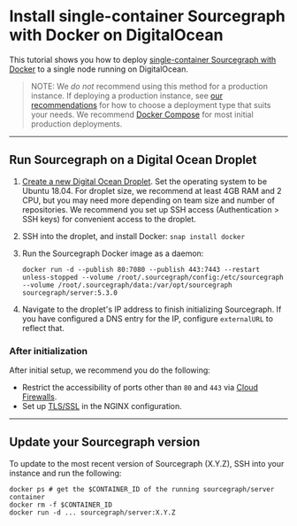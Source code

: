 # Install single-container Sourcegraph with Docker on DigitalOcean

This tutorial shows you how to deploy [single-container Sourcegraph with Docker](/admin/deploy/docker-single-container/) to a single node running on DigitalOcean.

> NOTE: We *do not* recommend using this method for a production instance. If deploying a production instance, see [our recommendations](/admin/deploy/) for how to choose a deployment type that suits your needs. We recommend [Docker Compose](/admin/deploy/docker-compose/digitalocean) for most initial production deployments.


---

## Run Sourcegraph on a Digital Ocean Droplet

1. [Create a new Digital Ocean Droplet](https://cloud.digitalocean.com/droplets/new). Set the
   operating system to be Ubuntu 18.04. For droplet size, we recommend at least 4GB RAM and 2 CPU,
   but you may need more depending on team size and number of repositories. We recommend you set up
   SSH access (Authentication > SSH keys) for convenient access to the droplet.
1. SSH into the droplet, and install Docker: `snap install docker`
1. Run the Sourcegraph Docker image as a daemon:

   ```
   docker run -d --publish 80:7080 --publish 443:7443 --restart unless-stopped --volume /root/.sourcegraph/config:/etc/sourcegraph --volume /root/.sourcegraph/data:/var/opt/sourcegraph sourcegraph/server:5.3.0
   ```
1. Navigate to the droplet's IP address to finish initializing Sourcegraph. If you have configured a
   DNS entry for the IP, configure `externalURL` to reflect that.

### After initialization

After initial setup, we recommend you do the following:

* Restrict the accessibility of ports other than `80` and `443` via [Cloud
  Firewalls](https://www.digitalocean.com/docs/networking/firewalls/quickstart/).
* Set up [TLS/SSL](/admin/http_https_configuration#nginx-ssl-https-configuration) in the NGINX configuration.

---

## Update your Sourcegraph version

To update to the most recent version of Sourcegraph (X.Y.Z), SSH into your instance and run the following:

```
docker ps # get the $CONTAINER_ID of the running sourcegraph/server container
docker rm -f $CONTAINER_ID
docker run -d ... sourcegraph/server:X.Y.Z
```
